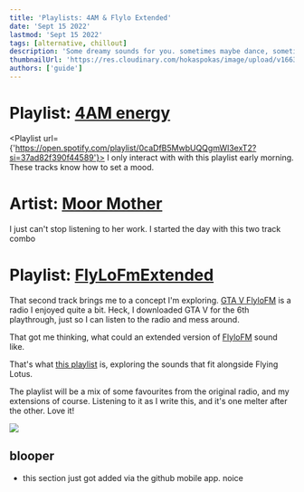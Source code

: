 ```yaml
---
title: 'Playlists: 4AM & Flylo Extended'
date: 'Sept 15 2022'
lastmod: 'Sept 15 2022'
tags: [alternative, chillout]
description: 'Some dreamy sounds for you. sometimes maybe dance, sometimes maybe lounge'
thumbnailUrl: 'https://res.cloudinary.com/hokaspokas/image/upload/v1663214452/goosebumpsfm/flyloBanner.svg'
authors: ['guide']
---
```


# Playlist: [4AM energy](https://open.spotify.com/playlist/0caDfB5MwbUQQgmWl3exT2?si=cc577bb6cfb44be8)

<Playlist url={'https://open.spotify.com/playlist/0caDfB5MwbUQQgmWl3exT2?si=37ad82f390f44589'}>
  I only interact with with this playlist early morning. These tracks know how to set a mood.
</Playlist>

# Artist: [Moor Mother](https://open.spotify.com/artist/4kANxfLenUobb7t5fHSrgA?si=pxtvx__ITDmJwlwsWeieEg)

I just can't stop listening to her work.
I started the day with this two track combo

<Track
  url={'6NcNYAGYN4pbaJX77WX30g'}
  blurb="A bit emo 
That closing verse is healing though, after a sad song 💪🏽"
/>
<Track
  url={'6Ft2Uk7Y8GELALXtrcwl6G'}
  blurb="Thumper of a beat, choppy hip hop sounds. And solid verses!"
/>

# Playlist: [FlyLoFmExtended](https://open.spotify.com/playlist/4NItiNFlA1wzj5dp7bRpFo?si=eb606037a1c64128)

That second track brings me to a concept I'm exploring.
[GTA V FlyloFM](https://gta.fandom.com/wiki/FlyLo_FM) is a radio I enjoyed quite a bit. Heck, I downloaded GTA V for
the 6th playthrough, just so I can listen to the radio and mess around.

That got me thinking, what could an extended version of [FlyloFM](https://gta.fandom.com/wiki/FlyLo_FM) sound like.

That's what [this playlist](https://open.spotify.com/playlist/4NItiNFlA1wzj5dp7bRpFo?si=eb606037a1c64128) is, exploring the sounds that fit alongside Flying Lotus.

The playlist will be a mix of some favourites from the original radio, and my extensions of course. Listening to it as I write this, and it's one melter after the other. Love it!

![](https://res.cloudinary.com/hokaspokas/image/upload/v1663214938/goosebumpsfm/bnger_meme_marcqq.jpg)

## blooper 
- this section just got added via
the github mobile app. noice

